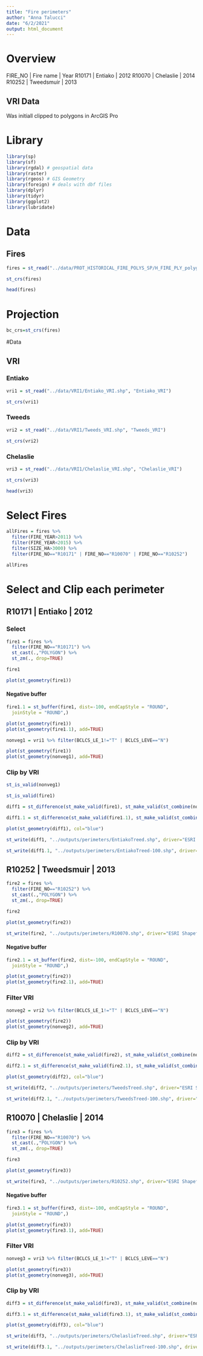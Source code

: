 ```yaml
---
title: "Fire perimeters"
author: "Anna Talucci"
date: "6/2/2021"
output: html_document
---
```


# Overview

FIRE_NO   | Fire name  | Year
R10171    | Entiako   | 2012
R10070    | Chelaslie  | 2014
R10252    | Tweedsmuir  | 2013

## VRI Data
Was initiall clipped to polygons in ArcGIS Pro

# Library
```r
library(sp)
library(sf)
library(rgdal) # geospatial data
library(raster)
library(rgeos) # GIS Geometry
library(foreign) # deals with dbf files
library(dplyr)
library(tidyr)
library(ggplot2)
library(lubridate)
```


# Data

## Fires
```r
fires = st_read("../data/PROT_HISTORICAL_FIRE_POLYS_SP/H_FIRE_PLY_polygon.shp", "H_FIRE_PLY_polygon") 
```



```r
st_crs(fires)
```


```r
head(fires)
```
# Projection 
```r
bc_crs=st_crs(fires)
```


#Data


## VRI


### Entiako
```r
vri1 = st_read("../data/VRI1/Entiako_VRI.shp", "Entiako_VRI") 
```

```r
st_crs(vri1)
```

### Tweeds
```r
vri2 = st_read("../data/VRI1/Tweeds_VRI.shp", "Tweeds_VRI") 
```

```r
st_crs(vri2)
```

### Chelaslie
```r
vri3 = st_read("../data/VRI1/Chelaslie_VRI.shp", "Chelaslie_VRI") 
```

```r
st_crs(vri3)
```

```r
head(vri3)
```


# Select Fires
```r

allFires = fires %>%
  filter(FIRE_YEAR>2011) %>%
  filter(FIRE_YEAR<2015) %>%
  filter(SIZE_HA>3000) %>%
  filter(FIRE_NO=="R10171" | FIRE_NO=="R10070" | FIRE_NO=="R10252")

allFires 
```



# Select and Clip each perimeter
## R10171    | Entiako   | 2012
### Select
```r

fire1 = fires %>%
  filter(FIRE_NO=="R10171") %>%
  st_cast(.,"POLYGON") %>%
  st_zm(., drop=TRUE)

fire1
```

```r
plot(st_geometry(fire1))

```
#### Negative buffer
```r
fire1.1 = st_buffer(fire1, dist=-100, endCapStyle = "ROUND",
  joinStyle = "ROUND",)
```

```r
plot(st_geometry(fire1))
plot(st_geometry(fire1.1), add=TRUE)
```

```r
nonveg1 = vri1 %>% filter(BCLCS_LE_1!="T" | BCLCS_LEVE=="N")
```


```r
plot(st_geometry(fire1))
plot(st_geometry(nonveg1), add=TRUE)
```

### Clip by VRI


```r
st_is_valid(nonveg1)
```

```r
st_is_valid(fire1)
```

```r
diff1 = st_difference(st_make_valid(fire1), st_make_valid(st_combine(nonveg1)))
```


```r
diff1.1 = st_difference(st_make_valid(fire1.1), st_make_valid(st_combine(nonveg1)))
```



```r
plot(st_geometry(diff1), col="blue")
```

```r
st_write(diff1, "../outputs/perimeters/EntiakoTreed.shp", driver="ESRI Shapefile") 
```

```r
st_write(diff1.1, "../outputs/perimeters/EntiakoTreed-100.shp", driver="ESRI Shapefile") 
```

## R10252    | Tweedsmuir  | 2013
```r

fire2 = fires %>%
  filter(FIRE_NO=="R10252") %>%
  st_cast(.,"POLYGON") %>%
  st_zm(., drop=TRUE)

fire2
```

```r
plot(st_geometry(fire2))
```

```r
st_write(fire2, "../outputs/perimeters/R10070.shp", driver="ESRI Shapefile") 
```

#### Negative buffer
```r
fire2.1 = st_buffer(fire2, dist=-100, endCapStyle = "ROUND",
  joinStyle = "ROUND",)
```

```r
plot(st_geometry(fire2))
plot(st_geometry(fire2.1), add=TRUE)
```

### Filter VRI
```r
nonveg2 = vri2 %>% filter(BCLCS_LE_1!="T" | BCLCS_LEVE=="N")
```
```r
plot(st_geometry(fire2))
plot(st_geometry(nonveg2), add=TRUE)
```

### Clip by VRI

```r
diff2 = st_difference(st_make_valid(fire2), st_make_valid(st_combine(nonveg2)))
```

```r
diff2.1 = st_difference(st_make_valid(fire2.1), st_make_valid(st_combine(nonveg2)))
```


```r
plot(st_geometry(diff2), col="blue")
```
```r
st_write(diff2, "../outputs/perimeters/TweedsTreed.shp", driver="ESRI Shapefile") 
```

```r
st_write(diff2.1, "../outputs/perimeters/TweedsTreed-100.shp", driver="ESRI Shapefile") 
```

## R10070    | Chelaslie  | 2014

```r

fire3 = fires %>%
  filter(FIRE_NO=="R10070") %>%
  st_cast(.,"POLYGON") %>%
  st_zm(., drop=TRUE)

fire3
```

```r
plot(st_geometry(fire3))
```

```r
st_write(fire3, "../outputs/perimeters/R10252.shp", driver="ESRI Shapefile") 
```

#### Negative buffer
```r
fire3.1 = st_buffer(fire3, dist=-100, endCapStyle = "ROUND",
  joinStyle = "ROUND",)
```

```r
plot(st_geometry(fire3))
plot(st_geometry(fire3.1), add=TRUE)
```

### Filter VRI
```r
nonveg3 = vri3 %>% filter(BCLCS_LE_1!="T" | BCLCS_LEVE=="N")
```

```r
plot(st_geometry(fire3))
plot(st_geometry(nonveg3), add=TRUE)
```

### Clip by VRI

```r
diff3 = st_difference(st_make_valid(fire3), st_make_valid(st_combine(nonveg3)))
```

```r
diff3.1 = st_difference(st_make_valid(fire3.1), st_make_valid(st_combine(nonveg3)))
```

```r
plot(st_geometry(diff3), col="blue")
```

```r
st_write(diff3, "../outputs/perimeters/ChelaslieTreed.shp", driver="ESRI Shapefile") 
```

```r
st_write(diff3.1, "../outputs/perimeters/ChelaslieTreed-100.shp", driver="ESRI Shapefile") 
```



